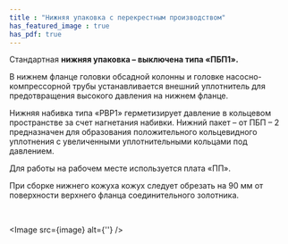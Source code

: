 ```yaml
---
title : "Нижняя упаковка с перекрестным производством"
has_featured_image : true
has_pdf: true
---
```


Стандартная **нижняя упаковка – выключена типа «ПБП1».**

В нижнем фланце головки обсадной колонны и головке насосно-компрессорной трубы устанавливается внешний уплотнитель для предотвращения высокого давления на нижнем фланце.

Нижняя набивка типа «PBP1» герметизирует давление в кольцевом пространстве за счет нагнетания набивки. Нижний пакет – от ПБП – 2 предназначен для образования положительного кольцевидного уплотнения с увеличенными уплотнительными кольцами под давлением.

Для работы на рабочем месте используется плата «ПП».

При сборке нижнего кожуха кожух следует обрезать на 90 мм от поверхности верхнего фланца соединительного золотника.

<br />

<Image src={image} alt={''} />